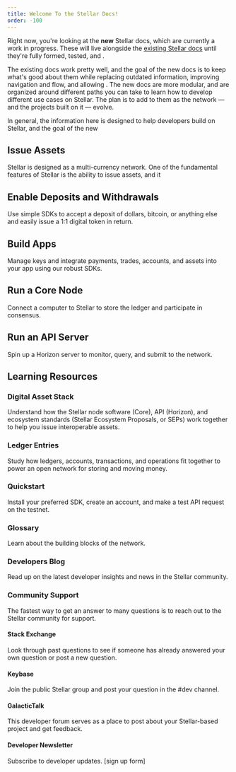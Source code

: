 ```yaml
---
title: Welcome To the Stellar Docs!
order: -100
---
```



Right now, you're looking at the **new** Stellar docs, which are currently a work in progress.  These will live alongside the [existing Stellar docs](https://www.stellar.org/developers/guides/) until they're fully formed, tested, and .

The existing docs work pretty well, and the goal of the new docs is to keep what's good about them while replacing outdated information, improving navigation and flow, and allowing .  The new docs are more modular, and are organized around different paths you can take to learn how to develop different use cases on Stellar.  The plan is to add to them as the network — and the projects built on it — evolve. 

In general, the information here is designed to help developers build on Stellar, and the goal of the new 

## Issue Assets
Stellar is designed as a multi-currency network.  One of the fundamental features of Stellar is the ability to issue assets, and it 

## Enable Deposits and Withdrawals
Use simple SDKs to accept a deposit of dollars, bitcoin, or anything else and easily issue a 1:1 digital token in return.

## Build Apps
Manage keys and integrate payments, trades, accounts, and assets into your app using our robust SDKs.

## Run a Core Node
Connect a computer to Stellar to store the ledger and participate in consensus.

## Run an API Server
Spin up a Horizon server to monitor, query, and submit to the network.

## Learning Resources 
### Digital Asset Stack
Understand how the Stellar node software (Core), API (Horizon), and ecosystem standards (Stellar Ecosystem Proposals, or SEPs) work together to help you issue interoperable assets.

### Ledger Entries
Study how ledgers, accounts, transactions, and operations fit together to power an open network for storing and moving money.

### Quickstart
Install your preferred SDK, create an account, and make a test API request on the testnet.

### Glossary
Learn about the building blocks of the network.

### Developers Blog
Read up on the latest developer insights and news in the Stellar community.

### Community Support
The fastest way to get an answer to many questions is to reach out to the Stellar community for support.
#### Stack Exchange
Look through past questions to see if someone has already answered your own question or post a new question.
#### Keybase
Join the public Stellar group and post your question in the #dev channel.
#### GalacticTalk
This developer forum serves as a place to post about your Stellar-based project and get feedback.
#### Developer Newsletter
Subscribe to developer updates.
[sign up form]

